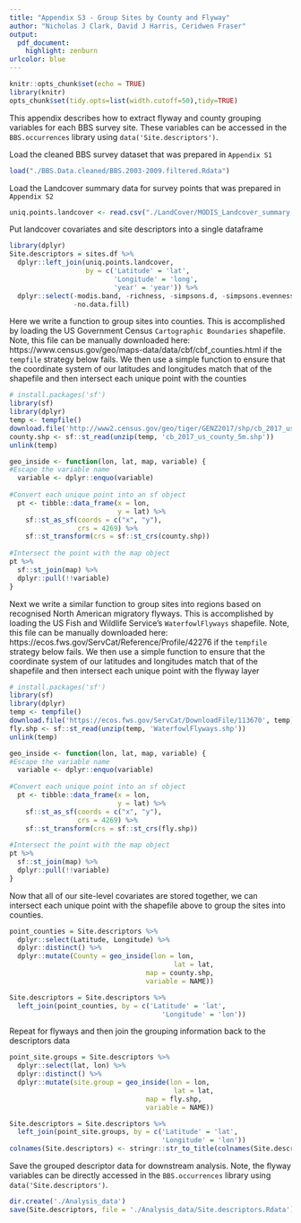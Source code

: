 ```yaml
---
title: "Appendix S3 - Group Sites by County and Flyway"
author: "Nicholas J Clark, David J Harris, Ceridwen Fraser"
output:
  pdf_document:
    highlight: zenburn
urlcolor: blue
---
```

```r
knitr::opts_chunk$set(echo = TRUE)
library(knitr)
opts_chunk$set(tidy.opts=list(width.cutoff=50),tidy=TRUE)
```

This appendix describes how to extract flyway and county grouping variables for each BBS survey site. These variables can be accessed in the `BBS.occurrences` library using `data('Site.descriptors')`.  
  
Load the cleaned BBS survey dataset that was prepared in `Appendix S1`
```r
load("./BBS.Data.cleaned/BBS.2003-2009.filtered.Rdata")
```

Load the Landcover summary data for survey points that was prepared in `Appendix S2`
```r
uniq.points.landcover <- read.csv("./LandCover/MODIS_Landcover_summary.csv")
```

Put landcover covariates and site descriptors into a single dataframe
```r
library(dplyr)
Site.descriptors = sites.df %>%
  dplyr::left_join(uniq.points.landcover, 
                   by = c('Latitude' = 'lat',
                          'Longitude' = 'long',
                          'year' = 'year')) %>%
  dplyr::select(-modis.band, -richness, -simpsons.d, -simpsons.evenness,
                -no.data.fill)
```

Here we write a function to group sites into counties. This is accomplished by loading the US Government Census `Cartographic Boundaries` shapefile. Note, this file can be manually downloaded here: https://www.census.gov/geo/maps-data/data/cbf/cbf_counties.html if the `tempfile` strategy below fails. We then use a simple function to ensure that the coordinate system of our latitudes and longitudes match that of the shapefile and then intersect each unique point with the counties
```r
# install.packages('sf')
library(sf)
library(dplyr)
temp <- tempfile()
download.file('http://www2.census.gov/geo/tiger/GENZ2017/shp/cb_2017_us_county_5m.zip', temp)
county.shp <- sf::st_read(unzip(temp, 'cb_2017_us_county_5m.shp'))
unlink(temp)

geo_inside <- function(lon, lat, map, variable) {
#Escape the variable name
  variable <- dplyr::enquo(variable)
  
#Convert each unique point into an sf object
  pt <- tibble::data_frame(x = lon,
                           y = lat) %>%
    sf::st_as_sf(coords = c("x", "y"), 
                 crs = 4269) %>%
    sf::st_transform(crs = sf::st_crs(county.shp))
  
#Intersect the point with the map object
pt %>% 
  sf::st_join(map) %>% 
  dplyr::pull(!!variable)
}
```

\pagebreak

Next we write a similar function to group sites into regions based on recognised North American migratory flyways. This is accomplished by loading the US Fish and Wildlife Service's `WaterfowlFlyways` shapefile. Note, this file can be manually downloaded here: https://ecos.fws.gov/ServCat/Reference/Profile/42276 if the `tempfile` strategy below fails. We then use a simple function to ensure that the coordinate system of our latitudes and longitudes match that of the shapefile and then intersect each unique point with the flyway layer
```r
# install.packages('sf')
library(sf)
library(dplyr)
temp <- tempfile()
download.file('https://ecos.fws.gov/ServCat/DownloadFile/113670', temp)
fly.shp <- sf::st_read(unzip(temp, 'WaterfowlFlyways.shp'))
unlink(temp)

geo_inside <- function(lon, lat, map, variable) {
#Escape the variable name
  variable <- dplyr::enquo(variable)
  
#Convert each unique point into an sf object
  pt <- tibble::data_frame(x = lon,
                           y = lat) %>%
    sf::st_as_sf(coords = c("x", "y"), 
                 crs = 4269) %>%
    sf::st_transform(crs = sf::st_crs(fly.shp))
  
#Intersect the point with the map object
pt %>% 
  sf::st_join(map) %>% 
  dplyr::pull(!!variable)
}
```

Now that all of our site-level covariates are stored together, we can intersect each unique point with the shapefile above to group the sites into counties.
```r
point_counties = Site.descriptors %>%
  dplyr::select(Latitude, Longitude) %>%
  dplyr::distinct() %>%
  dplyr::mutate(County = geo_inside(lon = lon, 
                                         lat = lat,
                                  map = county.shp,
                                  variable = NAME))

Site.descriptors = Site.descriptors %>%
  left_join(point_counties, by = c('Latitude' = 'lat',
                                      'Longitude' = 'lon'))
```

Repeat for flyways and then join the grouping information back to the descriptors data
```r
point_site.groups = Site.descriptors %>%
  dplyr::select(lat, lon) %>%
  dplyr::distinct() %>%
  dplyr::mutate(site.group = geo_inside(lon = lon, 
                                         lat = lat,
                                  map = fly.shp,
                                  variable = NAME))

Site.descriptors = Site.descriptors %>%
  left_join(point_site.groups, by = c('Latitude' = 'lat',
                                      'Longitude' = 'lon'))
colnames(Site.descriptors) <- stringr::str_to_title(colnames(Site.descriptors))
```

Save the grouped descriptor data for downstream analysis. Note, the flyway variables can be directly accessed in the `BBS.occurrences` library using `data('Site.descriptors')`.
```r
dir.create('./Analysis_data')
save(Site.descriptors, file = './Analysis_data/Site.descriptors.Rdata')
```
